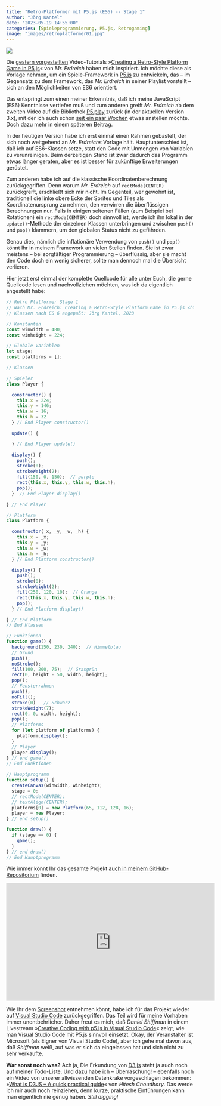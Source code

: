 ```yaml
---
title: "Retro-Platformer mit P5.js (ES6) -- Stage 1"
author: "Jörg Kantel"
date: "2023-05-19 14:55:00"
categories: [Spieleprogrammierung, P5.js, Retrogaming]
image: "images/retroplatformer01.jpg"
---
```


[![](images/retroplatformer01-b.jpg)](https://www.flickr.com/photos/schockwellenreiter/52907878808/)

Die [gestern vorgestellten](https://kantel.github.io/posts/2023051801_retrogaming_mit_p5js/) Video-Tutorials »[Creating a Retro-Style Platform Game in P5.js](https://www.youtube.com/playlist?list=PLBDInqUM5B26FjwMMZqGDxqQr1kX5V9Ul)« von *Mr. Erdreich* haben mich inspiriert. Ich möchte diese als Vorlage nehmen, um ein Spiele-Framework in [P5.js](http://cognitiones.kantel-chaos-team.de/programmierung/creativecoding/processing/p5js.html) zu entwickeln, das -- im Gegensatz zu dem Framework, das *Mr. Erdreich* in seiner Playlist vorstellt -- sich an den Möglichkeiten von ES6 orientiert.

Das entspringt zum einen meiner Erkenntnis, daß ich meine JavaScript (ES6) Kenntnisse vertiefen muß und zum anderen greift *Mr. Erdreich* ab dem zweiten Video auf die Bibliothek [P5.play](http://cognitiones.kantel-chaos-team.de/multimedia/spieleprogrammierung/p5play.html) zurück (in der aktuellen Version 3.x), mit der ich auch schon [seit ein paar Wochen](https://kantel.github.io/posts/2023050502_gamedev_p5js/) etwas anstellen möchte. Doch dazu mehr in einem späteren Beitrag.

In der heutigen Version habe ich erst einmal einen Rahmen gebastelt, der sich noch weitgehend an *Mr. Erdreichs* Vorlage hält. Hauptunterschied ist, daß ich auf ES6-Klassen setze, statt den Code mit Unmengen von Variablen zu verunreinigen. Beim derzeitigen Stand ist zwar dadurch das Programm etwas länger geraten, aber es ist besser für zukünftige Erweiterungen gerüstet.

Zum anderen habe ich auf die klassische Koordinatenberechnung zurückgegriffen. Denn warum *Mr. Erdreich* auf `rectMode(CENTER)` zurückgreift, erschließt sich mir nicht. Im Gegenteil, wer gewohnt ist, traditionell die linke obere Ecke der Sprites und Tiles als Koordinatenursprung zu nehmen, den verwirren die überflüssigen Berechnungen nur. Falls in einigen seltenen Fällen (zum Beispiel bei Rotationen) ein `rectMode(CENTER)` doch sinnvoll ist, werde ich ihn lokal in der `update()`-Methode der einzelnen Klassen unterbringen und zwischen `push()` und `pop()` klammern, um den globalen Status nicht zu gefährden.

Genau dies, nämlich die inflationäre Verwendung von `push()` und `pop()` könnt Ihr in meinem Framework an vielen Stellen finden. Sie ist zwar meistens -- bei sorgfältiger Programmierung -- überflüssig, aber sie macht den Code doch ein wenig sicherer, sollte man dennoch mal die Übersicht verlieren.

Hier jetzt erst einmal der komplette Quellcode für alle unter Euch, die gerne Quellcode lesen und nachvollziehen möchten, was ich da eigentlich angestellt habe:

~~~javascript
// Retro Platformer Stage 1
// Nach Mr. Erdreich: Creating a Retro-Style Platform Game in P5.js <https://www.youtube.com/playlist?list=PLBDInqUM5B26FjwMMZqGDxqQr1kX5V9Ul>, ca. 2020
// Klassen nach ES 6 angepaßt: Jörg Kantel, 2023

// Konstanten
const winwidth = 480;
const winheight = 224;

// Globale Variablen
let stage;
const platforms = [];

// Klassen

// Spieler
class Player {

  constructor() {
    this.x = 224;
    this.y = 146;
    this.w = 16;
    this.h = 32
  } // End Player constructor()

  update() {

  } // End Player update()

  display() {
    push();
    stroke(0);
    strokeWeight(2);
    fill(150, 0, 150);  // purple
    rect(this.x, this.y, this.w, this.h);
    pop();
  }  // End Player display()

} // End Player

// Platform
class Platform {

  constructor(_x, _y, _w, _h) {
    this.x = _x;
    this.y = _y;
    this.w = _w;
    this.h = _h;
  } // End Platform constructor()

  display() {
    push();
    stroke(0);
    strokeWeight(2);
    fill(250, 120, 10);  // Orange
    rect(this.x, this.y, this.w, this.h);
    pop();
  } // End Platform display()

} // End Platform
// End Klassen

// Funktionen
function game() {
  background(150, 230, 240);  // Himmelblau
  // Grund
  push();
  noStroke();
  fill(100, 200, 75);  // Grasgrün
  rect(0, height - 50, width, height);
  pop();
  // Fensterrahmen
  push();
  noFill();
  stroke(0)   // Schwarz
  strokeWeight(7);
  rect(0, 0, width, height);
  pop();
  // Platforms
  for (let platform of platforms) {
    platform.display();
  }
  // Player
  player.display();
} // end game()
// End Funktionen

// Hauptprogramm
function setup() {
  createCanvas(winwidth, winheight);
  stage = 0;
  // rectMode(CENTER);
  // textAlign(CENTER);
  platforms[0] = new Platform(65, 112, 128, 16);
  player = new Player;
} // end setup()

function draw() {
  if (stage == 0) {
    game();
  }
} // end draw()
// End Hauptprogramm
~~~

Wie immer könnt Ihr das gesamte Projekt [auch in meinem GitHub-Repositorium](https://github.com/kantel/p5js/tree/master/retroplatformer/stage01) finden.

<iframe width="560" height="315" src="https://www.youtube.com/embed/1h6vZl-OuB0" title="YouTube video player" frameborder="0" allow="accelerometer; autoplay; clipboard-write; encrypted-media; gyroscope; picture-in-picture; web-share" allowfullscreen></iframe>

Wie Ihr dem [Screenshot](https://www.flickr.com/photos/schockwellenreiter/52907878808/) entnehmen könnt, habe ich für das Projekt wieder auf [Visual Studio Code](http://cognitiones.kantel-chaos-team.de/produktivitaet/visualstudiocode.html) zurückgegriffen. Das Teil wird für meine Vorhaben immer unentbehrlicher. Daher freut es mich, daß *Daniel Shiffman* in einem Livestream »[Creative Coding with p5.js in Visual Studio Code](https://www.youtube.com/watch?v=1h6vZl-OuB0)« zeigt, wie man Visual Studio Code mit P5.js sinnvoll einsetzt. Okay, der Veranstalter ist Microsoft (als Eigner von Visual Studio Code), aber ich gehe mal davon aus, daß *Shiffman* weiß, auf was er sich da eingelassen hat und sich nicht zu sehr verkaufte.

**War sonst noch was?** Ach ja, Die Erkundung von [D3.js](http://cognitiones.kantel-chaos-team.de/multimedia/computergraphik/visualisierung/d3.html) steht ja auch noch auf meiner Todo-Liste. Und dazu habe ich -- Überraschung! -- ebenfalls noch ein Video von unserer allwissenden Datenkrake vorgeschlagen bekommen: »[What is D3JS -- A quick practical guide](https://www.youtube.com/watch?v=IdDuWwquSwA)« von *Hitesh Choudhary*. Das werde ich mir auch noch reinziehen, denn kurze, praktische Einführungen kann man eigentlich nie genug haben. *Still digging!*